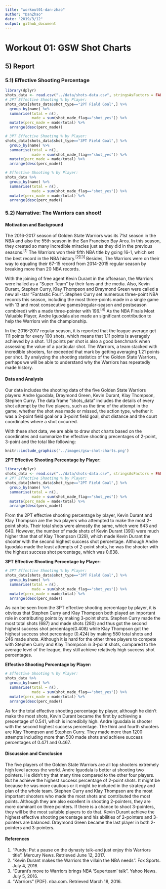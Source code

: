 ```yaml
---
title: "workout01-dan-zhao"
author: "DanZhao"
date: "2019/3/12"
output: github_document
---
```

# Workout 01: GSW Shot Charts
## 5) Report
### 5.1) Effective Shooting Percentage
```r
library(dplyr)
shots_data <- read.csv("../data/shots-data.csv", stringsAsFactors = FALSE)
# 2PT Effective Shooting % by Player:
shots_data[shots_data$shot_type=="2PT Field Goal",] %>%
  group_by(name) %>%
  summarise(total = n(),
            made = sum(shot_made_flag=="shot_yes")) %>%
  mutate(perc_made = made/total) %>%
  arrange(desc(perc_made))

# 3PT Effective Shooting % by Player:
shots_data[shots_data$shot_type=="3PT Field Goal",] %>%
  group_by(name) %>%
  summarise(total = n(),
            made = sum(shot_made_flag=="shot_yes")) %>%
  mutate(perc_made = made/total) %>%
  arrange(desc(perc_made))

# Effective Shooting % by Player:
shots_data %>%
  group_by(name) %>%
  summarise(total = n(),
            made = sum(shot_made_flag=="shot_yes")) %>%
  mutate(perc_made = made/total) %>%
  arrange(desc(perc_made))
```  

### 5.2) Narrative: The Warriors can shoot!
#### Motivation and Background
The 2016-2017 season of Golden State Warriors was its 71st season in the NBA and also the 55th season in the San Francisco Bay Area. In this season, they created so many incredible miracles just as they did in the previous seasons.<sup>[1]</sup> The Warriors won their fifth NBA title by going 16-1, which set the best record in the NBA history.<sup>[2][3]</sup> Besides, The Warriors were on their way to equaling their 67-15 record from 2014-2015 regular season by breaking more than 20 NBA records.  

With the joining of free agent Kevin Durant in the offseason, the Warriors were hailed as a "Super Team" by their fans and the media. Also, Kevin Durant, Stephen Curry, Klay Thompson and Draymond Green were called a new all-star "Fantastic Four". Stephen Curry set numerous three-point NBA records this season, including the most three-points made in a single game with 13 and most consecutive games(regular-season and postseason combined) with a made three-pointer with 196.<sup>[4]</sup> As the NBA Finals Most Valuable Player, Andre Iguodala also made an significant contribution to help the Warriors win the championship.  

In the 2016-2017 regular season, it is reported that the league average get 111 points for every 100 shots, which means that 1.11 points is averagely achieved by a shot. 1.11 points per shot is also a good benchmark when assessing the value of a particular shot. The Warriors, a team stacked with incredible shooters, far exceeded that mark by getting averaging 1.21 points per shot. By analyzing the shooting statistics of the Golden State Warriors, perhaps we will be able to understand why the Warriors has repeatedly made history.


#### Data and Analysis
Our data includes the shooting data of the five Golden State Warriors players: Andre Iguodala, Draymond Green, Kevin Durant, Klay Thompson, Stephen Curry. The data frame "shots_data" includes the details of every shot attempt by the five players, such as the time of the attempt in the game, whether the shot was made or missed, the action type, whether it was a 2-point field goal or a 3-point field goal, shot distance and the court coordinates where a shot occurred.   

With these shot data, we are able to draw shot charts based on the coordinates and summarize the effective shooting precentages of 2-point, 3-point and the total like following:  

```r
knitr::include_graphics('../images/gsw-shot-charts.png')
```

**2PT Effective Shooting Percentage by Player:**
```r
library(dplyr)
shots_data <- read.csv("../data/shots-data.csv", stringsAsFactors = FALSE)
# 2PT Effective Shooting % by Player:
shots_data[shots_data$shot_type=="2PT Field Goal",] %>%
  group_by(name) %>%
  summarise(total = n(),
            made = sum(shot_made_flag=="shot_yes")) %>%
  mutate(perc_made = made/total) %>%
  arrange(desc(perc_made))
```  
From the 2PT effective shooting percentage by player, Kevin Durant and Klay Thompson are the two players who attempted to make the most 2-point shots. Their total shots were almostly the same, which were 643 and 640. However, the number of made shots of Kevin Durant (390) were much higher than that of Klay Thompson (329), which made Kevin Durant the shooter with the second highest success shot percentage. Although Andre Iguodala made the least attempts of 2-point shots, he was the shooter with the highest success shot percentage, which was 0.638.

**3PT Effective Shooting Percentage by Player:**
```r
# 3PT Effective Shooting % by Player:
shots_data[shots_data$shot_type=="3PT Field Goal",] %>%
  group_by(name) %>%
  summarise(total = n(),
            made = sum(shot_made_flag=="shot_yes")) %>%
  mutate(perc_made = made/total) %>%
  arrange(desc(perc_made))
```  
As can be seen from the 3PT effective shooting percentage by player, it is obvious that Stephen Curry and Klay Thompson both played an important role in contributing points by making 3-point shots. Stephen Curry made the most total shots (687) and made shots (280) and thus got the second highest success shot percentage(0.408) while Klay Thompson got the highest success shot percentage (0.424) by making 580 total shots and 246 made shots. Although it is hard for the other three players to compete with Stephen Curry and Klay Thompson in 3-point shots, compared to the average level of the league, they still achieve relatively high success shot percentages.

**Effective Shooting Percentage by Player:**
```r
# Effective Shooting % by Player:
shots_data %>%
  group_by(name) %>%
  summarise(total = n(),
            made = sum(shot_made_flag=="shot_yes")) %>%
  mutate(perc_made = made/total) %>%
  arrange(desc(perc_made))
```  
As for the total effective shooting percentage by player, although he didn't make the most shots, Kevin Durant became the first by achieving a precentage of 0.541, which is incrediblly high. Andre Iguodala is shooter with the second highest success percentage. The third and fourth shooters are Klay Thompson and Stephen Curry. They made more than 1200 attempts including more than 500 made shots and achieve success percentages of 0.471 and 0.467.

#### Discussion and Conclusion
The five players of the Golden State Warriors are all top shooters extremely high level across the world. Andre Iguodala is better at shooting two pointers. He didn't try that many time compared to the other four players. But he achieve the highest success percentage of 2-point shots. It might be because he was more cautious or it might be included in the strategy and plan of the whole team. Stephen Curry and Klay Thompson are the most important shooters who made the most shots and contributed the most points. Although they are also excellent in shooting 2-pointers, they are more dominant on three pointers. If there is a chance to shoot 3-pointers, they will be the most suitable players to do that. Kevin Durant achieve the highest effective shooting percentage and his abilities of 2-pointers and 3-pointers are balanced. Draymond Green became the last player in both 2-pointers and 3-pointers.

#### References
1. "Purdy: Put a pause on the dynasty talk–and just enjoy this Warriors title". Mercury News. Retrieved June 12, 2017.  
2. "Kevin Durant makes the Warriors the villain the NBA needs". Fox Sports. July 4, 2016.  
3. "Durant's move to Warriors brings NBA 'Superteam' talk". Yahoo News. July 5, 2016.  
4. "Warriors" (PDF). nba.com. Retrieved March 18, 2016.  







